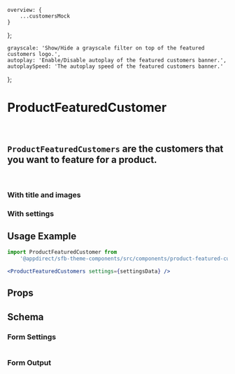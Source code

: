 
    overview: {
        ...customersMock
    }
};

    grayscale: 'Show/Hide a grayscale filter on top of the featured customers logo.',
    autoplay: 'Enable/Disable autoplay of the featured customers banner.',
    autoplaySpeed: 'The autoplay speed of the featured customers banner.'
};

<Meta title="Components/Product Featured Customers" component={ProductFeaturedCustomers} />

# ProductFeaturedCustomer
<br />

## `ProductFeaturedCustomers` are the customers that you want to feature for a product.
<br />

### With title and images
<Canvas>
    <Story name="With title and images">
        <ProductFeaturedCustomers data={data} />
    </Story>
</Canvas>

### With settings
<Canvas>
    <Story name="With settings">
        <ProductFeaturedCustomers data={data} settings={getKnobs(ProductFeaturedCustomers.schema().form)} />
    </Story>
</Canvas>

## Usage Example
<CollapsibleJsonSnippet
    summary="settingsData"
    code={getKnobs(ProductFeaturedCustomers.schema().form)}
/>

```jsx
import ProductFeaturedCustomer from
    '@appdirect/sfb-theme-components/src/components/product-featured-customers/FeaturedCustomers';

<ProductFeaturedCustomers settings={settingsData} />

```
## Props

<ArgsTable of={ProductFeaturedCustomers} />

## Schema
### Form Settings
<table>
    <TableContentFromObject obj={featuredCustomerSettings} />
</table>

### Form Output
<FormOutput code={ProductFeaturedCustomers.schema().form} />
